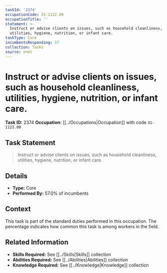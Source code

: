 ```yaml
---
taskId: '2374'
occupationCode: 31-1122.00
occupationTitle: ''
statement: >-
  Instruct or advise clients on issues, such as household cleanliness,
  utilities, hygiene, nutrition, or infant care.
taskType: Core
incumbentsResponding: 57
collection: Tasks
source: onet
---
```

# Instruct or advise clients on issues, such as household cleanliness, utilities, hygiene, nutrition, or infant care.

**Task ID:** 2374
**Occupation:** [[../Occupations|Occupation]] with code `31-1122.00`

## Task Statement

> Instruct or advise clients on issues, such as household cleanliness, utilities, hygiene, nutrition, or infant care.

## Details

- **Type:** Core
- **Performed By:** 57.0% of incumbents

## Context

This task is part of the standard duties performed in this occupation. The percentage indicates how common this task is among workers in the field.

## Related Information

- **Skills Required:** See [[../Skills|Skills]] collection
- **Abilities Required:** See [[../Abilities|Abilities]] collection
- **Knowledge Required:** See [[../Knowledge|Knowledge]] collection
